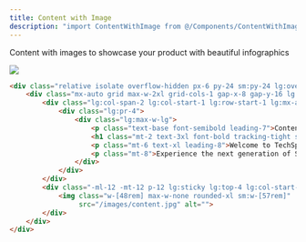 ```yaml
---
title: Content with Image
description: "import ContentWithImage from @/Components/ContentWithImage.vue;"
---
```


Content with images to showcase your product with beautiful infographics

<Frame>
    <img src="/images/components/content_with_image.jpg" />
</Frame>

```html resources/js/Components/ContentWithImage.vue
<div class="relative isolate overflow-hidden px-6 py-24 sm:py-24 lg:overflow-visible lg:px-0">
    <div class="mx-auto grid max-w-2xl grid-cols-1 gap-x-8 gap-y-16 lg:mx-0 lg:max-w-none lg:grid-cols-2 lg:items-start lg:gap-y-10">
        <div class="lg:col-span-2 lg:col-start-1 lg:row-start-1 lg:mx-auto lg:grid lg:w-full lg:max-w-7xl lg:grid-cols-2 lg:gap-x-8 lg:px-8">
            <div class="lg:pr-4">
                <div class="lg:max-w-lg">
                    <p class="text-base font-semibold leading-7">Content with Image</p>
                    <h1 class="mt-2 text-3xl font-bold tracking-tight sm:text-4xl">A better workflow</h1>
                    <p class="mt-6 text-xl leading-8">Welcome to TechSprint, your premier destination for cutting-edge software solutions! Our cloud-based platform revolutionizes the way you manage your business, offering seamless integration, powerful analytics, and unparalleled scalability. With TechSprint, you can streamline workflows, boost productivity, and stay ahead in today's competitive landscape.</p>
                    <p class="mt-8">Experience the next generation of SaaS innovation with our intuitive interface and robust features. Whether you're a small business looking to optimize operations or a large enterprise seeking enterprise-level solutions, TechSprint has you covered.</p>
                </div>
            </div>
        </div>
        <div class="-ml-12 -mt-12 p-12 lg:sticky lg:top-4 lg:col-start-2 lg:row-span-2 lg:row-start-1 lg:overflow-hidden">
            <img class="w-[48rem] max-w-none rounded-xl sm:w-[57rem]"
                 src="/images/content.jpg" alt="">
        </div>
    </div>
</div>
```
